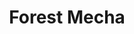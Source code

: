 ---
title: "Forest Mecha"
meta_title: "Forest Mecha craft"
description: "Craft de Forest Mecha"
rank: "s"
draft: false
name: "Forest Mecha"
recipe_img: "https://wiki.pokexgames.com/images/c/c1/ForestMecha.png"
level: 100
craft_time: 216000
result: 1
value_npc: 1
ingredients:
  - name: "Mecha"
    quantity: 1
    item_img: "https://wiki.pokexgames.com/images/8/86/Mecha-icone.png"
    value_npc: 1
  - name: "Green Dye"
    quantity: 50
    item_img: "https://wiki.pokexgames.com/images/b/be/Green_Dye.png"
    value_npc: 1
  - name: "Palm Leaves"
    quantity: 62
    item_img: "https://wiki.pokexgames.com/images/6/66/Palm_Leaves.png"
    value_npc: 1
  - name: "Leaf Stone"
    quantity: 20
    item_img: "https://wiki.pokexgames.com/images/c/c8/Leaf-stone.gif"
    value_npc: 1
  - name: "Metal Stone"
    quantity: 6
    item_img: "https://wiki.pokexgames.com/images/b/b9/MetalStone.png"
    value_npc: 1
---